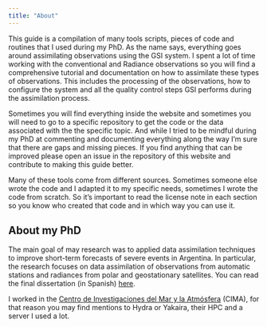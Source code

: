```yaml
---
title: "About"
---
```


This guide is a compilation of many tools scripts, pieces of code and routines that I used during my PhD. As the name says, everything goes around assimilating observations using the GSI system. I spent a lot of time working with the conventional and Radiance observations so you will find a comprehensive tutorial and documentation on how to assimilate these types of observations. This includes the processing of the observations, how to configure the system and all the quality control steps GSI performs during the assimilation process.

Sometimes you will find everything inside the website and sometimes you will need to go to a specific repository to get the code or the data associated with the the specific topic. And while I tried to be mindful during my PhD at commenting and documenting everything along the way I'm sure that there are gaps and missing pieces. If you find anything that can be improved please open an issue in the repository of this website and contribute to making this guide better.

Many of these tools come from different sources. Sometimes someone else wrote the code and I adapted it to my specific needs, sometimes I wrote the code from scratch. So it's important to read the license note in each section so you know who created that code and in which way you can use it.

## About my PhD

The main goal of may research was to applied data assimilation techniques to improve short-term forecasts of severe events in Argentina. In particular, the research focuses on data assimilation of observations from automatic stations and radiances from polar and geostationary satellites. You can read the final dissertation (in Spanish) [here](https://paocorrales.github.io/Tesis_doctorado/).

I worked in the [Centro de Investigaciones del Mar y la Atmósfera](https://www.cima.fcen.uba.ar/index.php) (CIMA), for that reason you may find mentions to Hydra or Yakaira, their HPC and a server I used a lot.
